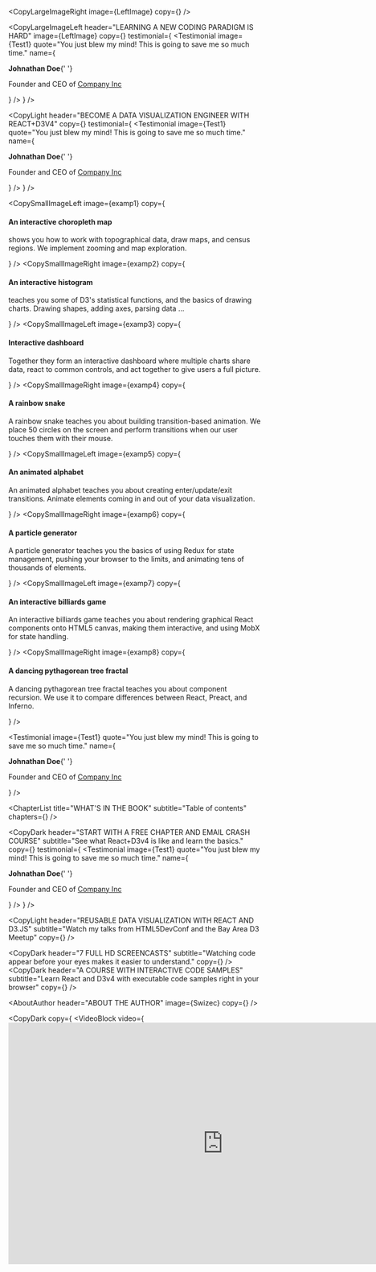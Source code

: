 

<Hero />

<CopyLargeImageRight image={LeftImage} copy={<CopyLargeImageRightText />} />

<CopyLargeImageLeft
  header="LEARNING A NEW CODING PARADIGM IS HARD"
  image={LeftImage}
  copy={<CopyLargeImageLeftText />}
  testimonial={
    <Testimonial
      image={Test1}
      quote="You just blew my mind! This is going to save me so much time."
      name={
        <div>
          <p className="name">
            <strong>Johnathan Doe</strong>{' '}
          </p>
          <p className="company">
            Founder and CEO of <a href="/">Company Inc</a>
          </p>
        </div>
      }
    />
  }
/>

<CopyLight
  header="BECOME A DATA VISUALIZATION ENGINEER WITH REACT+D3V4"
  copy={<CopyLightText />}
  testimonial={
    <Testimonial
      image={Test1}
      quote="You just blew my mind! This is going to save me so much time."
      name={
        <div>
          <p className="name">
            <strong>Johnathan Doe</strong>{' '}
          </p>
          <p className="company">
            Founder and CEO of <a href="/">Company Inc</a>
          </p>
        </div>
      }
    />
  }
/>

<CopyLight header="REACT+D3V4 GIVES YOU PRACTICAL EXAMPLES 👇" />

<CopySmallImageLeft 
  image={examp1}
  copy={
    <div>
        <h4>An interactive choropleth map</h4>
        <p>
          shows you how to work with topographical data, draw maps, and census regions. We implement zooming and map exploration.
        </p>
      </div>
}
/>
<CopySmallImageRight 
  image={examp2}
  copy={
    <div>
        <h4>An interactive histogram</h4>
        <p>
          teaches you some of D3's statistical functions, and the basics of drawing charts. Drawing shapes, adding axes, parsing data ...
        </p>
      </div>
  }
/>
<CopySmallImageLeft 
  image={examp3}
  copy={
    <div>
        <h4>Interactive dashboard </h4>
        <p>
          Together they form an interactive dashboard where multiple charts share data, react to common controls, and act together to give users a full picture.
        </p>
      </div>
}
/>
<CopySmallImageRight 
  image={examp4}
  copy={
    <div>
        <h4>A rainbow snake</h4>
        <p>
          A rainbow snake teaches you about building transition-based animation. We place 50 circles on the screen and perform transitions when our user touches them with their mouse.
        </p>
      </div>
  }
/>
<CopySmallImageLeft 
  image={examp5}
  copy={
    <div>
        <h4>An animated alphabet</h4>
        <p>
          An animated alphabet teaches you about creating enter/update/exit transitions. Animate elements coming in and out of your data visualization.
        </p>
      </div>
}
/>
<CopySmallImageRight 
  image={examp6}
  copy={
    <div>
        <h4>A particle generator</h4>
        <p>
          A particle generator teaches you the basics of using Redux for state management, pushing your browser to the limits, and animating tens of thousands of elements.
        </p>
      </div>
  }
/>
<CopySmallImageLeft 
  image={examp7}
  copy={
    <div>
        <h4>An interactive billiards game</h4>
        <p>
          An interactive billiards game teaches you about rendering graphical React components onto HTML5 canvas, making them interactive, and using MobX for state handling.
        </p>
      </div>
}
/>
<CopySmallImageRight 
  image={examp8}
  copy={
    <div>
        <h4>A dancing pythagorean tree fractal</h4>
        <p>
          A dancing pythagorean tree fractal teaches you about component recursion. We use it to compare differences between React, Preact, and Inferno.
        </p>
      </div>
  }
/>

<ReadChapter />

<Testimonial
  image={Test1}
  quote="You just blew my mind! This is going to save me so much time."
  name={
    <div>
      <p className="name">
        <strong>Johnathan Doe</strong>{' '}
      </p>
      <p className="company">
        Founder and CEO of <a href="/">Company Inc</a>
      </p>
    </div>
  }
/>

<ChapterList
  title="WHAT'S IN THE BOOK"
  subtitle="Table of contents"
  chapters={<ChaptersText />}
/>

<ReadChapter />

<CopyDark
  header="START WITH A FREE CHAPTER AND EMAIL CRASH COURSE"
  subtitle="See what React+D3v4 is like and learn the basics."
  copy={<EmailSignup />}
  testimonial={
    <Testimonial
      image={Test1}
      quote="You just blew my mind! This is going to save me so much time."
      name={
        <div>
          <p className="name">
            <strong>Johnathan Doe</strong>{' '}
          </p>
          <p className="company">
            Founder and CEO of <a href="/">Company Inc</a>
          </p>
        </div>
      }
    />
  }
/>

<CopyLight
  header="REUSABLE DATA VISUALIZATION WITH REACT AND D3.JS"
  subtitle="Watch my talks from HTML5DevConf and the Bay Area D3 Meetup"
  copy={<VideoBlockContent />}
/>

<CopyDark
  header="7 FULL HD SCREENCASTS"
  subtitle="Watching code appear before your eyes makes it easier to understand."
  copy={<Examples1 />}
/>
<CopyDark
  header="A COURSE WITH INTERACTIVE CODE SAMPLES"
  subtitle="Learn React and D3v4 with executable code samples right in your browser"
  copy={<Examples2 />}
/>

<AboutAuthor
  header="ABOUT THE AUTHOR"
  image={Swizec}
  copy={<AboutAuthorText />}
/>

<CopyDark
  copy={
    <VideoBlock
      video={
        <iframe
          frameborder="0"
          allowfullscreen="1"
          allow="autoplay; encrypted-media"
          title="YouTube video player"
          width="853"
          height="480"
          className='youtubevid'
          src="https://www.youtube.com/embed/4vTvXThQuXA?enablejsapi=1&amp;origin=https%3A%2F%2Fswizec.com&amp;widgetid=5"
          id="widget6"
        />
      }
    />
  }
/>
<PackageLight
  header="BOOK + COURSE + COACHING"
  subtitle="The book, the interactive course, 1 week of personal coaching"
  copy={<PackageFeatures />}
  button={<CTAButton 
  link={<button>Buy Now For $399</button>}
  />}
/>
<PackageDark
  header="BOOK + COURSE"
  subtitle="The book and the interactive course"
  copy={<PackageFeatures2 />}
  button={<CTAButton 
  link={<button>Buy Now For $149</button>}
  />}
/>
<PackageLight
  header="JUST THE BOOK"
  subtitle="The Book and some resources"
  copy={<PackageFeatures3 />}
  button={<CTAButton 
  link={<button>Buy Now For $49</button>}
  />}
/>
<ContactBar 
header={<ContactBarText/>}
/>
<CopyLight 
header='FAQ?'
subtitle='Do you have any questions? We’ve got answers'
copy={<FAQText />}
/>
<Pricing 
header='CHOOSE A PACKAGE'
block={<PriceBlock />}
copy={"Too expensive? Try for $5/month instead 👉"}
testimonial={
  <Testimonial
      image={Test1}
      quote="You just blew my mind! This is going to save me so much time."
      name={
        <div>
          <p className="name">
            <strong>Johnathan Doe</strong>{' '}
          </p>
          <p className="company">
            Founder and CEO of <a href="/">Company Inc</a>
          </p>
        </div>
      }
    />
}
/>

